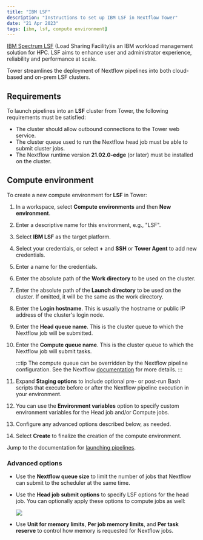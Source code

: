 ```yaml
---
title: "IBM LSF"
description: "Instructions to set up IBM LSF in Nextflow Tower"
date: "21 Apr 2023"
tags: [ibm, lsf, compute environment]
---
```


[IBM Spectrum LSF](https://www.ibm.com/products/hpc-workload-management/details) (Load Sharing Facility)is an IBM workload management solution for HPC. LSF aims to enhance user and administrator experience, reliability and performance at scale.

Tower streamlines the deployment of Nextflow pipelines into both cloud-based and on-prem LSF clusters.

## Requirements

To launch pipelines into an **LSF** cluster from Tower, the following requirements must be satisfied:

- The cluster should allow outbound connections to the Tower web service.
- The cluster queue used to run the Nextflow head job must be able to submit cluster jobs.
- The Nextflow runtime version **21.02.0-edge** (or later) must be installed on the cluster.

## Compute environment

To create a new compute environment for **LSF** in Tower:

1.  In a workspace, select **Compute environments** and then **New environment**.

1.  Enter a descriptive name for this environment, e.g., "LSF".

1.  Select **IBM LSF** as the target platform.

1.  Select your credentials, or select **+** and **SSH** or **Tower Agent** to add new credentials.

1.  Enter a name for the credentials.

1.  Enter the absolute path of the **Work directory** to be used on the cluster.

1.  Enter the absolute path of the **Launch directory** to be used on the cluster. If omitted, it will be the same as the work directory.

1.  Enter the **Login hostname**. This is usually the hostname or public IP address of the cluster's login node.

1.  Enter the **Head queue name**. This is the cluster queue to which the Nextflow job will be submitted.

1.  Enter the **Compute queue name**. This is the cluster queue to which the Nextflow job will submit tasks.

    :::tip
    The compute queue can be overridden by the Nextflow pipeline configuration. See the Nextflow [documentation](https://www.nextflow.io/docs/latest/process.html#queue) for more details.
    :::

1.  Expand **Staging options** to include optional pre- or post-run Bash scripts that execute before or after the Nextflow pipeline execution in your environment.

1.  You can use the **Environment variables** option to specify custom environment variables for the Head job and/or Compute jobs.

1.  Configure any advanced options described below, as needed.

1.  Select **Create** to finalize the creation of the compute environment.

Jump to the documentation for [launching pipelines](../launch/launchpad.mdx).

### Advanced options

- Use the **Nextflow queue size** to limit the number of jobs that Nextflow can submit to the scheduler at the same time.

- Use the **Head job submit options** to specify LSF options for the head job. You can optionally apply these options to compute jobs as well:

  ![](./_images/head_job_propagation.png)

- Use **Unit for memory limits**, **Per job memory limits**, and **Per task reserve** to control how memory is requested for Nextflow jobs.

